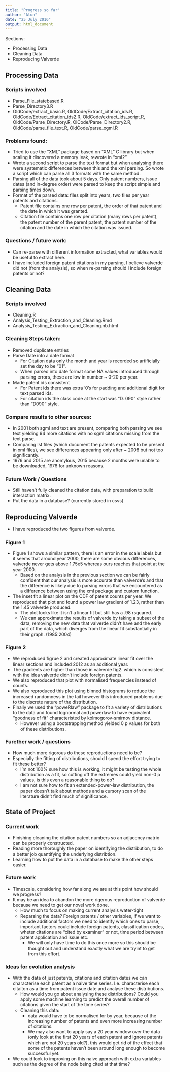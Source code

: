 ```yaml
---
title: "Progress so far"
author: "Alun"
date: "25 July 2016"
output: html_document
---
```


Sections:

 * Processing Data
 * Cleaning Data
 * Reproducing Valverde
 
## Processing Data

### Scripts involved
 
 * Parse_File_statebased.R
 * Parse_Directory3.R
 * OldCode/extract_basic.R, OldCode/Extract_citation_ids.R, OldCode/Extract_citation_ids2.R, OldCode/extract_ids_script.R, OldCode/Parse_Directory.R, OlCode/Parse_Directory2.R, OldCode/parse_file_text.R, OldCode/parse_xgml.R
 
### Problems found:

 * Tried to use the "XML" package based on "XML" C library but when scaling it discovered a memory leak, rewrote in "xml2"
 * Wrote a second script to parse the text format but when analysing there were systematic differences between this and the xml parsing. So wrote a script which can parse all 3 formats with the same method. 
 * Parsing all of the data took about 5 days. Only patent numbers, issue dates (and in-degree order) were parsed to keep the script simple and parsing times down. 
 * Format of the parsed data: files split into years, two files per year patents and citations. 
     * Patent file contains one row per patent, the order of that patent and the date in which it was granted. 
     * Citation file contains one row per citation (many rows per patent), the patent number of the parent patent, the patent number of the citation and the date in which the citation was issued. 
 
### Questions / future work:
 
 * Can re-parse with different information extracted, what variables would be useful to extract here. 
 * I have included foreign patent citations in my parsing, I believe valverde did not (from the analysis), so when re-parsing should I include foreign patents or not?
 
## Cleaning Data 

### Scripts involved

  * Cleaning.R
  * Analysis_Testing_Extraction_and_Cleaning.Rmd
  * Analysis_Testing_Extraction_and_Cleaning.nb.html
 
### Cleaning Steps taken: 
 
  * Removed duplicate entries
  * Parse Date into a date format
      * For Citation data only the month and year is recorded so artificially set the day to be "01". 
      * When parsed into date format some NA values introduced through parsing errors, these are low in number ~ 0-20 per year. 
  * Made patent ids consistent
      * For Patent ids there was extra '0's for padding and additional digit for text parsed ids. 
      * For citation ids the class code at the start was "D. 090" style rather than "D090" style. 
      
### Compare results to other sources:

  * In 2001 both sgml and text are present, comparing both parsing we see text yielding 94 more citations with no sgml citations missing from the text parse.
  * Comparing lst files (which document the patents expected to be present in xml files), we see differences appearing only after ~ 2008 but not too significantly. 
  * 1976 and 2015 are anomylous, 2015 because 2 months were unable to be downloaded, 1976 for unknown reasons. 
  
### Future Work / Questions

  * Still haven't fully cleaned the citation data, with preparation to build interaction matrix. 
  * Put the data in a database? (currently stored in csvs)
  
## Reproducing Valverde 

  * I have reproduced the two figures from valverde. 
  
### Figure 1
  * Figure 1 shows a similar pattern, there is an error in the scale labels but it seems that around year 2000, there are some obvious differences, valverde never gets above 1.75e5 whereas ours reaches that point at the year 2000. 
    * Based on the analysis in the previous section we can be fairly confident that our analysis is more accurate than valverde's and that the difference is likely due to parsing errors that we encountered as a difference between using the xml package and custom function. 
  * The inset fit a linear plot on the CDF of patent counts per year. We reproduced that plot and found a power law gradient of 1.23, rather than the 1.45 valverde produced. 
    * The plot looks like it isn't a linear fit but still has a .98 rsquared. 
    * We can approximate the results of valverde by taking a subset of the data, removing the new data that valverde didn't have and the early part of the data, which diverges from the linear fit substantially in their graph. (1985:2004)

### Figure 2
  
  * We reproduced figrue 2 and created approximate linear fit over the linear sections and included 2012 as an additional year. 
  * The gradients are higher than those in valverde fig2. which is consistent with the idea valverde didn't include foreign patents. 
  * We also reproduced that plot with normalised frequencies instead of counts. 
  * We also reproduced this plot using binned histograms to reduce the increased randomness in the tail however this introduced problems due to the discrete nature of the distribution. 
  * Finally we used the "poweRlaw" package to fit a variety of distributions to the data and found lognormal and powerlaw to have equivalent "goodness of fit" characteristed by kolmogorov-smirnov distance. 
    * However using a bootstrapping method yielded 0 p values for both of these distributions.
    
### Furether work / questions
 
  * How much more rigorous do these reproductions need to be?
  * Especially the fitting of distributions, should I spend the effort trying to fit these better?
    * I'm not 100% sure how this is working, it might be testing the whole distribution as a fit, so cutting off the extremes could yield non-0 p values, is this even a reasonable thing to do?
    * I am not sure how to fit an extended-power-law distribution, the paper doesn't talk about methods and a cursory scan of the literature didn't find much of significance.
    
    
## State of Project

### Current work

  * Finishing cleaning the citation patent numbers so an adjacency matrix can be properly constructed. 
  * Reading more thoroughly the paper on identifying the distribution, to do a better job quantifying the underlying distribtion. 
  * Learning how to put the data in a database to make the other steps easier. 

### Future work

  * Timescale, considering how far along we are at this point how should we progress? 
  * It may be an idea to abandon the more rigerous reproduction of valverde because we need to get our novel work done. 
    * How much to focus on making current analysis water-tight
    * Reparsing the data? Foreign patents / other variables, if we want to include additional factors we need to identify which ones to parse, important factors could include foreign patents, classification codes, wheter citations are "cited by examiner" or not, time period between patent application and issue etc. 
      * We will only have time to do this once more so this should be thought out and understand exactly what we are tryint to get from this effort. 
  
### Ideas for evolution analysis
  
  * With the data of just patents, citations and citation dates we can characterise each patent as a naive time series. I.e. characterise each citaiton as a time from patent issue date and analyse these distributions. 
      * How would you go about analysing these distributions? Could you apply some machine learning to predict the overall number of citations given the start of the time series?
      * Cleaning this data:
          * data would have to be normalised for by year, because of the increasing number of patents and even more increasing number of citations.
          * We may also want to apply say a 20 year window over the data (only look at the first 20 years of each patent and ignore patents which are not 20 years old?), this would get rid of the effect that some of the patents haven't been around long enough to become successful yet. 
  * We could look to improving on this naive approach with extra variables such as the degree of the node being cited at that time?

